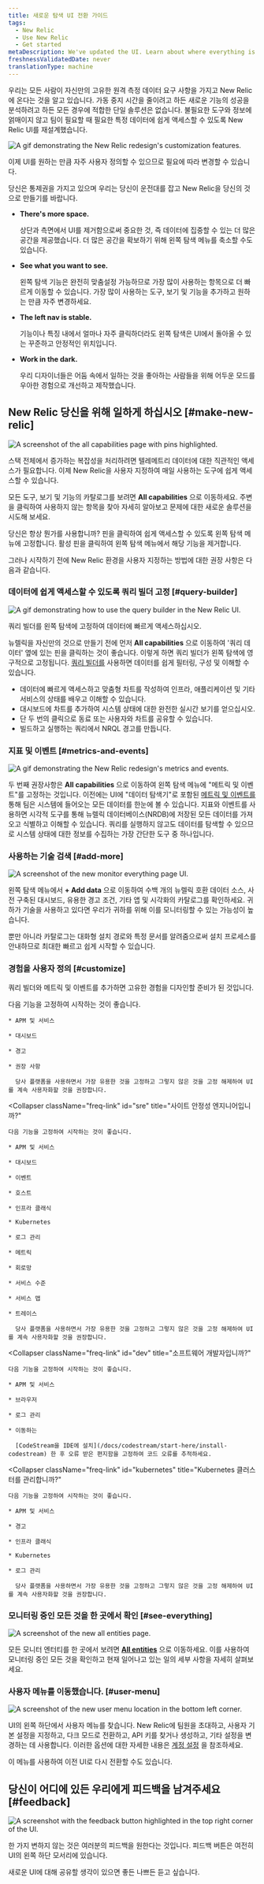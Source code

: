```yaml
---
title: 새로운 탐색 UI 전환 가이드
tags:
  - New Relic
  - Use New Relic
  - Get started
metaDescription: We've updated the UI. Learn about where everything is now.
freshnessValidatedDate: never
translationType: machine
---
```











우리는 모든 사람이 자신만의 고유한 원격 측정 데이터 요구 사항을 가지고 New Relic에 온다는 것을 알고 있습니다. 가동 중지 시간을 줄이려고 하든 새로운 기능의 성공을 분석하려고 하든 모든 경우에 적합한 단일 솔루션은 없습니다. 불필요한 도구와 정보에 얽매이지 않고 팀이 필요할 때 필요한 특정 데이터에 쉽게 액세스할 수 있도록 New Relic UI를 재설계했습니다.

<img
  title="Customize New Relic"
  alt="A gif demonstrating the New Relic redesign's customization features."
  src={transtionGuideUiRedesignCustomize}
/>

이제 UI를 원하는 만큼 자주 사용자 정의할 수 있으므로 필요에 따라 변경할 수 있습니다.

당신은 통제권을 가지고 있으며 우리는 당신이 운전대를 잡고 New Relic을 당신의 것으로 만들기를 바랍니다.

* <DNT>**There's more space.**</DNT>

  상단과 측면에서 UI를 제거함으로써 중요한 것, 즉 데이터에 집중할 수 있는 더 많은 공간을 제공했습니다. 더 많은 공간을 확보하기 위해 왼쪽 탐색 메뉴를 축소할 수도 있습니다.

* <DNT>**See what you want to see.**</DNT>

  왼쪽 탐색 기능은 완전히 맞춤설정 가능하므로 가장 많이 사용하는 항목으로 더 빠르게 이동할 수 있습니다. 가장 많이 사용하는 도구, 보기 및 기능을 추가하고 원하는 만큼 자주 변경하세요.

* <DNT>**The left nav is stable.**</DNT>

  기능이나 특징 내에서 얼마나 자주 클릭하더라도 왼쪽 탐색은 UI에서 돌아올 수 있는 꾸준하고 안정적인 위치입니다.

* <DNT>**Work in the dark.**</DNT>

  우리 디자이너들은 어둠 속에서 일하는 것을 좋아하는 사람들을 위해 어두운 모드를 우아한 경험으로 개선하고 제작했습니다.

## New Relic 당신을 위해 일하게 하십시오 [#make-new-relic]

<img
  title="The all capabilities page with pinned items"
  alt="A screenshot of the all capabilities page with pins highlighted."
  src={transitionGuideAllCapabilities}
/>

스택 전체에서 증가하는 복잡성을 처리하려면 텔레메트리 데이터에 대한 직관적인 액세스가 필요합니다. 이제 New Relic을 사용자 지정하여 매일 사용하는 도구에 쉽게 액세스할 수 있습니다.

모든 도구, 보기 및 기능의 카탈로그를 보려면 <DNT>**All capabilities**</DNT> 으로 이동하세요. 주변을 클릭하여 사용하지 않는 항목을 찾아 자세히 알아보고 문제에 대한 새로운 솔루션을 시도해 보세요.

당신은 항상 뭔가를 사용합니까? 핀을 클릭하여 쉽게 액세스할 수 있도록 왼쪽 탐색 메뉴에 고정합니다. 활성 핀을 클릭하여 왼쪽 탐색 메뉴에서 해당 기능을 제거합니다.

그러나 시작하기 전에 New Relic 환경을 사용자 지정하는 방법에 대한 권장 사항은 다음과 같습니다.

### 데이터에 쉽게 액세스할 수 있도록 쿼리 빌더 고정 [#query-builder]

<img
  title="Query builder"
  alt="A gif demonstrating how to use the query builder in the New Relic UI. "
  src={transitionGuideQueryBuilderUiRedesign}
/>

<figcaption>
  쿼리 빌더를 왼쪽 탐색에 고정하여 데이터에 빠르게 액세스하십시오.
</figcaption>

뉴렐릭을 자신만의 것으로 만들기 전에 먼저 <DNT>**All capabilities**</DNT> 으로 이동하여 '쿼리 데이터' 옆에 있는 핀을 클릭하는 것이 좋습니다. 이렇게 하면 쿼리 빌더가 왼쪽 탐색에 영구적으로 고정됩니다. [쿼리 빌더를](/docs/query-your-data/explore-query-data/query-builder/introduction-query-builder/) 사용하면 데이터를 쉽게 필터링, 구성 및 이해할 수 있습니다.

* 데이터에 빠르게 액세스하고 맞춤형 차트를 작성하여 인프라, 애플리케이션 및 기타 서비스의 상태를 배우고 이해할 수 있습니다.
* 대시보드에 차트를 추가하여 시스템 상태에 대한 완전한 실시간 보기를 얻으십시오.
* 단 두 번의 클릭으로 동료 또는 사용자와 차트를 공유할 수 있습니다.
* 빌드하고 실행하는 쿼리에서 NRQL 경고를 만듭니다.

### 지표 및 이벤트 [#metrics-and-events]

<img
  title="Metrics and events"
  alt="A gif demonstrating the New Relic redesign's metrics and events."
  src={transitionGuideMetricsandEvents}
/>

두 번째 권장사항은 <DNT>**All capabilities**</DNT> 으로 이동하여 왼쪽 탐색 메뉴에 "메트릭 및 이벤트"를 고정하는 것입니다. 이전에는 UI에 "데이터 탐색기"로 포함된 [메트릭 및 이벤트를](/docs/query-your-data/explore-query-data/browse-data/introduction-data-explorer) 통해 팀은 시스템에 들어오는 모든 데이터를 한눈에 볼 수 있습니다. 지표와 이벤트를 사용하면 시각적 도구를 통해 뉴렐릭 데이터베이스(NRDB)에 저장된 모든 데이터를 가져오고 식별하고 이해할 수 있습니다. 쿼리를 실행하지 않고도 데이터를 탐색할 수 있으므로 시스템 상태에 대한 정보를 수집하는 가장 간단한 도구 중 하나입니다.

### 사용하는 기술 검색 [#add-more]

<img
  title="The monitor everything UI"
  alt="A screenshot of the new monitor everything page UI."
  src={transitionGuideMonitorEverything}
/>

왼쪽 탐색 메뉴에서 <DNT>**+ Add data**</DNT> 으로 이동하여 수백 개의 뉴렐릭 호환 데이터 소스, 사전 구축된 대시보드, 유용한 경고 조건, 기타 앱 및 시각화의 카탈로그를 확인하세요. 귀하가 기술을 사용하고 있다면 우리가 귀하를 위해 이를 모니터링할 수 있는 가능성이 높습니다.

뿐만 아니라 카탈로그는 대화형 설치 경로와 특정 문서를 알려줌으로써 설치 프로세스를 안내하므로 최대한 빠르고 쉽게 시작할 수 있습니다.

### 경험을 사용자 정의 [#customize]

쿼리 빌더와 메트릭 및 이벤트를 추가하면 고유한 경험을 디자인할 준비가 된 것입니다.

<CollapserGroup>
  <Collapser
    className="freq-link"
    id="new"
    title="이제 막 시작하는 건가요?"
  >
    다음 기능을 고정하여 시작하는 것이 좋습니다.

    * APM 및 서비스

    * 대시보드

    * 경고

    * 권장 사항

      당사 플랫폼을 사용하면서 가장 유용한 것을 고정하고 그렇지 않은 것을 고정 해제하여 UI를 계속 사용자화할 것을 권장합니다.
  </Collapser>

  <Collapser
    className="freq-link"
    id="sre"
    title="사이트 안정성 엔지니어입니까?"
  >
    다음 기능을 고정하여 시작하는 것이 좋습니다.

    * APM 및 서비스

    * 대시보드

    * 이벤트

    * 호스트

    * 인프라 클래식

    * Kubernetes

    * 로그 관리

    * 메트릭

    * 회로망

    * 서비스 수준

    * 서비스 맵

    * 트레이스

      당사 플랫폼을 사용하면서 가장 유용한 것을 고정하고 그렇지 않은 것을 고정 해제하여 UI를 계속 사용자화할 것을 권장합니다.
  </Collapser>

  <Collapser
    className="freq-link"
    id="dev"
    title="소프트웨어 개발자입니까?"
  >
    다음 기능을 고정하여 시작하는 것이 좋습니다.

    * APM 및 서비스

    * 브라우저

    * 로그 관리

    * 이동하는

      [CodeStream을 IDE에 설치](/docs/codestream/start-here/install-codestream) 한 후 오류 받은 편지함을 고정하여 코드 오류를 추적하세요.
  </Collapser>

  <Collapser
    className="freq-link"
    id="kubernetes"
    title="Kubernetes 클러스터를 관리합니까?"
  >
    다음 기능을 고정하여 시작하는 것이 좋습니다.

    * APM 및 서비스

    * 경고

    * 인프라 클래식

    * Kubernetes

    * 로그 관리

      당사 플랫폼을 사용하면서 가장 유용한 것을 고정하고 그렇지 않은 것을 고정 해제하여 UI를 계속 사용자화할 것을 권장합니다.
  </Collapser>
</CollapserGroup>

### 모니터링 중인 모든 것을 한 곳에서 확인 [#see-everything]

<img
  title="The new all entities page"
  alt="A screenshot of the new all entities page."
  src={transtitionGuideAllEntities}
/>

모든 모니터 엔터티를 한 곳에서 보려면 [<DNT>**All entities**</DNT>](/docs/new-relic-solutions/new-relic-one/core-concepts/new-relic-explorer-view-performance-across-apps-services-hosts#find) 으로 이동하세요. 이를 사용하여 모니터링 중인 모든 것을 확인하고 현재 일어나고 있는 일의 세부 사항을 자세히 살펴보세요.

### 사용자 메뉴를 이동했습니다. [#user-menu]

<img
  title="The new user menu"
  alt="A screenshot of the new user menu location in the bottom left corner."
  src={transitionGuideUserMenu}
/>

UI의 왼쪽 하단에서 사용자 메뉴를 찾습니다. New Relic에 팀원을 초대하고, 사용자 기본 설정을 지정하고, 다크 모드로 전환하고, API 키를 찾거나 생성하고, 기타 설정을 변경하는 데 사용합니다. 이러한 옵션에 대한 자세한 내용은 [계정 설정](/docs/accounts/accounts-billing/general-account-settings/intro-account-settings) 을 참조하세요.

이 메뉴를 사용하여 이전 UI로 다시 전환할 수도 있습니다.

## 당신이 어디에 있든 우리에게 피드백을 남겨주세요 [#feedback]

<img
  title="The feedback button"
  alt="A screenshot with the feedback button highlighted in the top right corner of the UI."
  src={transitionGuideFeedbackButton}
/>

한 가지 변하지 않는 것은 여러분의 피드백을 원한다는 것입니다. 피드백 버튼은 여전히 UI의 왼쪽 하단 모서리에 있습니다.

새로운 UI에 대해 공유할 생각이 있으면 좋든 나쁘든 듣고 싶습니다.